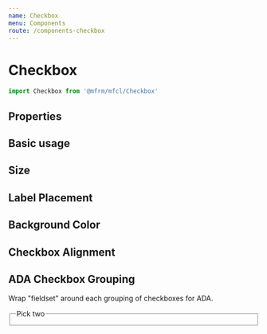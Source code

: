 ```yaml
---
name: Checkbox
menu: Components
route: /components-checkbox
---
```



# Checkbox

```javascript
import Checkbox from '@mfrm/mfcl/Checkbox'
```

## Properties

<Props of={Checkbox} />

## Basic usage

<Checkbox label="Checkbox" />

## Size

  <Checkbox size="sm" label="Small" />
  <Checkbox size="md" label="Medium" />
  <Checkbox size="lg" label="Large" />

## Label Placement

<Checkbox labelPlacement="top" label="Top label" />
<Checkbox labelPlacement="left" label="Left label" />
<Checkbox labelPlacement="bottom" label="Bottom label" />
<Checkbox labelPlacement="right" label="Right label" />

## Background Color

<Checkbox backgroundColor="red" label="Red Background" labelPlacement="right" />

## Checkbox Alignment

<Checkbox alignment="left" label="Left Alignment" />
<Checkbox alignment="center" label="Center Alignment" />
<Checkbox alignment="right" label="Right Alignment" />


## ADA Checkbox Grouping

Wrap "fieldset" around each grouping of checkboxes for ADA.

  <fieldset>
    <legend>Pick two</legend>
    <div className="checkbox-wrapper">
      <Checkbox label="Option 1" labelPlacement="right" />
      <Checkbox label="Option 2" labelPlacement="right" />
      <Checkbox label="Option 3" labelPlacement="right" />
    </div>
  </fieldset>

